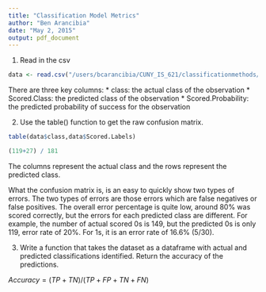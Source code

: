 ```yaml
---
title: "Classification Model Metrics"
author: "Ben Arancibia"
date: "May 2, 2015"
output: pdf_document
---
```


1) Read in the csv

```r
data <- read.csv("/users/bcarancibia/CUNY_IS_621/classificationmethods/classificationoutput.csv")
```

There are three key columns:
* class: the actual class of the observation
* Scored.Class: the predicted class of the observation
* Scored.Probability: the predicted probability of success for the observation

2) Use the table() function to get the raw confusion matrix.

```r

table(data$class,data$Scored.Labels)

(119+27) / 181

```

The columns represent the actual class and the rows represent the predicted class.

What the confusion matrix is, is an easy to quickly show two types of errors. The two types of errors are those errors which are false negatives or false positives. The overall error percentage is quite low, around 80% was scored correctly, but the errors for each predicted class are different. For example, the number of actual scored 0s is 149, but the predicted 0s is only 119, error rate of 20%. For 1s, it is an error rate of 16.6% (5/30).

3) Write a function that takes the dataset as a dataframe with actual and predicted classifications identified. Return the accuracy of the predictions.

$Accuracy = (TP+TN)/(TP+FP+TN+FN)$



